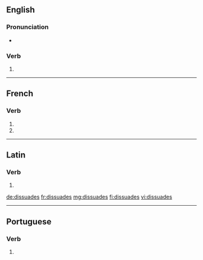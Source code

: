 {{also|dissuadés}}
==English==

===Pronunciation===
* {{rhymes|eɪdz|lang=en}}

===Verb===
{{head|en|verb form}}

# {{en-third-person singular of|dissuade}}

----

==French==

===Verb===
{{fr-verb-form}}

# {{inflection of|dissuader||2|s|pres|ind|lang=fr}}
# {{inflection of|dissuader||2|s|pres|sub|lang=fr}}

----

==Latin==

===Verb===
{{la-verb-form|dissuādēs}}

# {{inflection of|dissuādeō||2|s|pres|act|ind|lang=la}}

[[de:dissuades]]
[[fr:dissuades]]
[[mg:dissuades]]
[[fi:dissuades]]
[[vi:dissuades]]

----
==Portuguese==

===Verb===
{{pt-verb-form}}
# {{pt-verb-form-of|dissuadir}}
{{rfc-auto}}